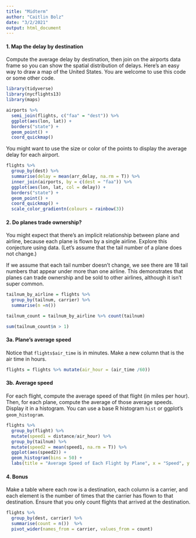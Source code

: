 ```yaml
---
title: "Midterm"
author: "Caitlin Bolz"
date: "3/2/2021"
output: html_document
---
```

  

#### 1.  Map the delay by destination
  
Compute the average delay by destination, then join on the airports data frame so you can show the spatial distribution of delays. Here's an easy way to draw a map of the United States.  You are welcome to use this code or some other code. 

```r
library(tidyverse)
library(nycflights13)
library(maps)

airports %>%
  semi_join(flights, c("faa" = "dest")) %>%
  ggplot(aes(lon, lat)) +
  borders("state") +
  geom_point() +
  coord_quickmap()
```

You might want to use the size or color of the points to display the average delay for each airport.

```r
flights %>% 
  group_by(dest) %>% 
  summarise(delay = mean(arr_delay, na.rm = T)) %>% 
  inner_join(airports, by = c(dest = "faa")) %>% 
  ggplot(aes(lon, lat, col = delay)) + 
  borders("state") + 
  geom_point() + 
  coord_quickmap() + 
  scale_color_gradientn(colours = rainbow(3)) 
```


#### 2.   Do planes trade ownership?

You might expect that there's an implicit relationship between plane and airline, because each plane is flown by a single airline. Explore this conjecture using data. (Let's assume that the tail number of a plane does not change.)

If we assume that each tail number doesn't change, we see there are 18 tail numbers that appear under more than one airline. This demonstrates that planes can trade ownership and be sold to other airlines, although it isn't super common. 
```r
tailnum_by_airline = flights %>%   
  group_by(tailnum, carrier) %>% 
  summarise(n =n())

tailnum_count = tailnum_by_airline %>% count(tailnum)

sum(tailnum_count$n > 1)
```



#### 3a.  Plane's average speed

Notice that ```flights$air_time``` is in minutes.  Make a new column that is the air time in hours. 

```r
flights = flights %>% mutate(air_hour = (air_time /60))
```


#### 3b. Average speed

For each flight, compute the average speed of that flight (in miles per hour).  
Then, for each plane, compute the average of those average speeds. 
Display it in a histogram. You can use a base R histogram ```hist``` or ggplot's ```geom_histogram```. 


```r
flights %>% 
  group_by(flight) %>% 
  mutate(speed1 = distance/air_hour) %>% 
  group_by(tailnum) %>% 
  mutate(speed2 = mean(speed1, na.rm = T)) %>% 
  ggplot(aes(speed2)) + 
  geom_histogram(bins = 50) + 
  labs(title = "Average Speed of Each Flight by Plane", x = "Speed", y = "Count")
```




#### 4. Bonus

Make a table where each row is a destination, each column is a carrier, and each element is the number of times that the carrier has flown to that destination.  Ensure that you only count flights that arrived at the destination. 

```r
flights %>% 
  group_by(dest, carrier) %>% 
  summarise(count = n())  %>% 
  pivot_wider(names_from = carrier, values_from = count)
```